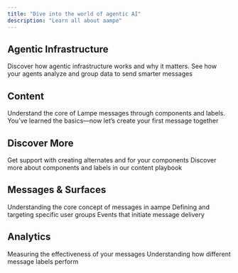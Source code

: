 ```yaml
---
title: "Dive into the world of agentic AI"
description: "Learn all about aampe"
---
```


## Agentic Infrastructure

<CardGroup cols={2}>
  <Card title="What is agentic infrastructure?" icon="grip-dots" href="https://mintlify.com/docs/quickstart">
    Discover how agentic infrastructure works and why it matters.
  </Card>
  <Card title="What are your agents learning?" icon="book" href="https://mintlify.com/docs/development">
    See how your agents analyze and group data to send smarter messages
  </Card>
</CardGroup>

## Content

<CardGroup cols={2}>
  <Card title="Basics" icon="lightbulb" href="https://mintlify.com/docs/development">
    Understand the core of Lampe messages through components and labels.
  </Card>
  <Card title="Message Creation" icon="message" href="https://mintlify.com/docs/development">
    You’ve learned the basics—now let’s create your first message together
  </Card>
</CardGroup>

## Discover More

<CardGroup cols={2}>
  <Card title="AamPT for Content" icon="microchip-ai" href="https://mintlify.com/docs/development" cta="Start Messaging">
    Get support with creating alternates and for your components
  </Card>
  <Card title="Content Playbook" icon="book" href="https://mintlify.com/docs/development" cta="See Playbook">
    Discover more about components and labels in our content playbook
  </Card>
</CardGroup>

## Messages & Surfaces

<CardGroup cols={2}>
  <Card title="What is a message?" href="www.google.com">
    Understanding the core concept of messages in aampe
  </Card>
  <Card title="Audiences">
    Defining and targeting specific user groups
  </Card>
  <Card title="Triggers">
    Events that initiate message delivery
  </Card>
</CardGroup>

## Analytics

<CardGroup cols={2}>
  <Card title="Message Performance">
    Measuring the effectiveness of your messages
  </Card>
  <Card title="Label Performance">
    Understanding how different message labels perform
  </Card>
</CardGroup>